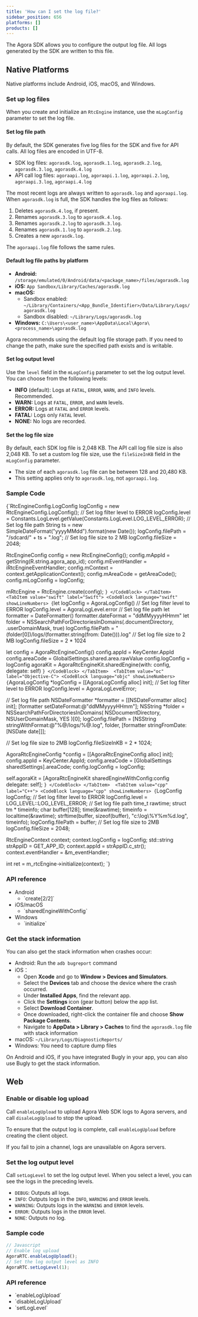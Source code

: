```yaml
---
title: 'How can I set the log file?'
sidebar_position: 656
platforms: []
products: []
---
```



The Agora SDK allows you to configure the output log file. All logs generated by the SDK are written to this file. 

## Native Platforms

Native platforms include Android, iOS, macOS, and Windows.

### Set up log files

When you create and initialize an `RtcEngine` instance, use the `mLogConfig` parameter to set the log file.

#### Set log file path

By default, the SDK generates five log files for the SDK and five for API calls. All log files are encoded in UTF-8.

- SDK log files: `agorasdk.log`, `agorasdk.1.log`, `agorasdk.2.log`, `agorasdk.3.log`, `agorasdk.4.log`
- API call log files: `agoraapi.log`, `agoraapi.1.log`, `agoraapi.2.log`, `agoraapi.3.log`, `agoraapi.4.log`

The most recent logs are always written to `agorasdk.log` and `agoraapi.log`. When `agorasdk.log` is full, the SDK handles the log files as follows:

1. Deletes `agorasdk.4.log`, if present.
2. Renames `agorasdk.3.log` to `agorasdk.4.log`.
3. Renames `agorasdk.2.log` to `agorasdk.3.log`.
4. Renames `agorasdk.1.log` to `agorasdk.2.log`.
5. Creates a new `agorasdk.log`.

The `agoraapi.log` file follows the same rules.

#### Default log file paths by platform

- **Android:** `/storage/emulated/0/Android/data/<package_name>/files/agorasdk.log`
- **iOS:** `App Sandbox/Library/Caches/agorasdk.log`
- **macOS:**
  - Sandbox enabled: `~/Library/Containers/<App_Bundle_Identifier>/Data/Library/Logs/agorasdk.log`
  - Sandbox disabled: `~/Library/Logs/agorasdk.log`
- **Windows:** `C:\Users\<user_name>\AppData\Local\Agora\<process_name>\agorasdk.log`

<Admonition type="info" info ="info">
Agora recommends using the default log file storage path. If you need to change the path, make sure the specified path exists and is writable.
</Admonition>

#### Set log output level

Use the `level` field in the `mLogConfig` parameter to set the log output level. You can choose from the following levels:

- **INFO** (default): Logs at `FATAL`, `ERROR`, `WARN`, and `INFO` levels. Recommended.
- **WARN:** Logs at `FATAL`, `ERROR`, and `WARN` levels.
- **ERROR:** Logs at `FATAL` and `ERROR` levels.
- **FATAL:** Logs only `FATAL` level.
- **NONE:** No logs are recorded.

#### Set the log file size

By default, each SDK log file is 2,048 KB. The API call log file size is also 2,048 KB. To set a custom log file size, use the `fileSizeInKB` field in the `mLogConfig` parameter.

- The size of each `agorasdk.log` file can be between 128 and 20,480 KB.
- This setting applies only to `agorasdk.log`, not `agoraapi.log`.

### Sample Code

<Tabs groupId="sample-code">
<TabItem value="java" label="Java">
<CodeBlock language="java" showLineNumbers>
{`RtcEngineConfig.LogConfig logConfig = new RtcEngineConfig.LogConfig();
// Set log filter level to ERROR
logConfig.level = Constants.LogLevel.getValue(Constants.LogLevel.LOG_LEVEL_ERROR);
// Set log file path
String ts = new SimpleDateFormat("yyyyMMdd").format(new Date());
logConfig.filePath = "/sdcard/" + ts + ".log";
// Set log file size to 2 MB
logConfig.fileSize = 2048;

RtcEngineConfig config = new RtcEngineConfig();
config.mAppId = getString(R.string.agora_app_id);
config.mEventHandler = iRtcEngineEventHandler;
config.mContext = context.getApplicationContext();
config.mAreaCode = getAreaCode();
config.mLogConfig = logConfig;

mRtcEngine = RtcEngine.create(config);
`}
</CodeBlock>
</TabItem> 
<TabItem value="swift" label="Swift">
<CodeBlock language="swift" showLineNumbers>
{`let logConfig = AgoraLogConfig()
// Set log filter level to ERROR
logConfig.level = AgoraLogLevel.error
// Set log file path
let formatter = DateFormatter()
formatter.dateFormat = "ddMMyyyyHHmm"
let folder = NSSearchPathForDirectoriesInDomains(.documentDirectory, .userDomainMask, true)
logConfig.filePath = "\(folder[0])/logs/\(formatter.string(from: Date())).log"
// Set log file size to 2 MB
logConfig.fileSize = 2 * 1024

let config = AgoraRtcEngineConfig()
config.appId = KeyCenter.AppId
config.areaCode = GlobalSettings.shared.area.rawValue
config.logConfig = logConfig
agoraKit = AgoraRtcEngineKit.sharedEngine(with: config, delegate: self)
`}
</CodeBlock>
</TabItem> 
<TabItem value="oc" label="Objective-C">
<CodeBlock language="objc" showLineNumbers>
{`AgoraLogConfig *logConfig = [[AgoraLogConfig alloc] init];
// Set log filter level to ERROR
logConfig.level = AgoraLogLevelError;

// Set log file path
NSDateFormatter *formatter = [[NSDateFormatter alloc] init];
[formatter setDateFormat:@"ddMMyyyyHHmm"];
NSString *folder = NSSearchPathForDirectoriesInDomains( NSDocumentDirectory, NSUserDomainMask, YES )[0];
logConfig.filePath = [NSString stringWithFormat:@"%@/logs/%@.log", folder, [formatter stringFromDate:[NSDate date]]];

// Set log file size to 2MB
logConfig.fileSizeInKB = 2 * 1024;

AgoraRtcEngineConfig *config = [[AgoraRtcEngineConfig alloc] init];
config.appId = KeyCenter.AppId;
config.areaCode = [GlobalSettings sharedSettings].areaCode;
config.logConfig = logConfig;

self.agoraKit = [AgoraRtcEngineKit sharedEngineWithConfig:config delegate: self];
`}
</CodeBlock>
</TabItem> 
<TabItem value="cpp" label="C++">
<CodeBlock language="cpp" showLineNumbers>
{`LogConfig logConfig;
// Set log filter level to ERROR
logConfig.level = LOG_LEVEL::LOG_LEVEL_ERROR;
// Set log file path
time_t rawtime;
struct tm * timeinfo;
char buffer[128];
time(&rawtime);
timeinfo = localtime(&rawtime);
strftime(buffer, sizeof(buffer), "c:\\log\\%Y%m%d.log", timeinfo);
logConfig.filePath = buffer;
// Set log file size to 2MB
logConfig.fileSize = 2048;

RtcEngineContext context;
context.logConfig = logConfig;
std::string strAppID = GET_APP_ID;
context.appId = strAppID.c_str();
context.eventHandler = &m_eventHandler;

int ret = m_rtcEngine->initialize(context);
`}
</CodeBlock>
</TabItem> 
</Tabs>

### API reference

- Android
  - <Link to="{{GLOBAL.API_REF_ANDROID_PREVIOUS_ROOT}}/classio_1_1agora_1_1rtc_1_1_rtc_engine.html#a45832a91b1051bc7641ccd8958288dba">`create[2/2]`</Link>
- iOS/macOS
  - <Link to="{{GLOBAL.API_REF_IOS_PREVIOUS_ROOT}}/Classes/AgoraRtcEngineKit.html#/api/name/sharedEngineWithConfig:delegate:">`sharedEngineWithConfig`</Link>
- Windows
  - <Link to="{{GLOBAL.API_REF_CPP_PREVIOUS_ROOT}}/classagora_1_1rtc_1_1_i_rtc_engine.html#ac71db65e66942e4e0a0550e95c16890f">`initialize`</Link>

### Get the stack information

You can also get the stack information when crashes occur:

- Android: Run the `adb bugreport` command
- iOS：
  - Open **Xcode** and go to **Window > Devices and Simulators**.
  - Select the **Devices** tab and choose the device where the crash occurred.
  - Under **Installed Apps**, find the relevant app.
  - Click the **Settings** icon (gear button) below the app list.
  - Select **Download Container**.
  - Once downloaded, right-click the container file and choose **Show Package Contents**.
  - Navigate to **AppData > Library > Caches** to find the `agorasdk.log` file with stack information
- macOS: `~/Library/Logs/DiagnosticReports/`
- Windows: You need to capture dump files

On Android and iOS, if you have integrated Bugly in your app, you can also use Bugly to get the stack information.

## Web

### Enable or disable log upload

Call `enableLogUpload` to upload Agora Web SDK logs to Agora servers, and call `disaleLogUpload` to stop the upload.

To ensure that the output log is complete, call `enableLogUpload` before creating the client object.

If you fail to join a channel, logs are unavailable on Agora servers.

### Set the log output level

Call `setLogLevel` to set the log output level. When you select a level, you can see the logs in the preceding levels.

- `DEBUG`: Outputs all logs.
- `INFO`: Outputs logs in the `INFO`, `WARNING` and `ERROR` levels.
- `WARNING`: Outputs logs in the `WARNING` and `ERROR` levels.
- `ERROR`: Outputs logs in the `ERROR` level.
- `NONE`: Outputs no log.

### Sample code

```js
// Javascript
// Enable log upload
AgoraRTC.enableLogUpload();
// Set the log output level as INFO
AgoraRTC.setLogLevel(1);
```

### API reference

- <Link to="{{Global.API_REF_WEB_ROOT}}/interfaces/iagorartc.html#enablelogupload">`enableLogUpload`</Link>
- <Link to="{{Global.API_REF_WEB_ROOT}}/interfaces/iagorartc.html#disablelogupload">`disableLogUpload`</Link>
- <Link to="{{Global.API_REF_WEB_ROOT}}/interfaces/iagorartc.html#setloglevel">`setLogLevel`</Link>
